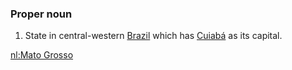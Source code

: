 ===Proper noun===
#State in central-western [[Brazil]] which has [[Cuiabá]] as its capital.

[[nl:Mato Grosso]]